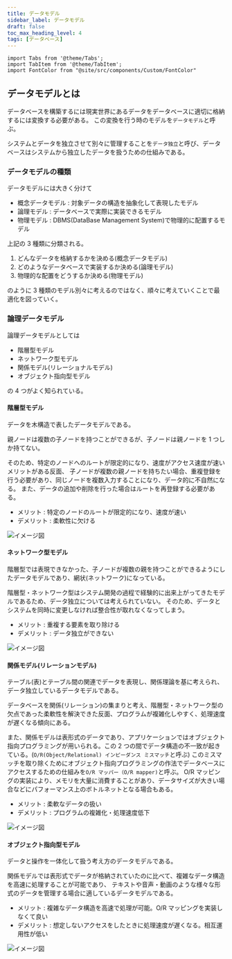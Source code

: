 ```yaml
---
title: データモデル
sidebar_label: データモデル
draft: false
toc_max_heading_level: 4
tags: [データベース]
---
```


```mdx-code-block
import Tabs from '@theme/Tabs';
import TabItem from '@theme/TabItem';
import FontColor from "@site/src/components/Custom/FontColor"
```

## データモデルとは

データベースを構築するには現実世界にあるデータをデータベースに適切に格納するには変換する必要がある。
この変換を行う時のモデルを`データモデル`と呼ぶ。

システムとデータを独立させて別々に管理することを`データ独立`と呼び、データベースはシステムから独立したデータを扱うための仕組みである。

### データモデルの種類

データモデルには大きく分けて

- 概念データモデル : 対象データの構造を抽象化して表現したモデル
- 論理モデル : データベースで実際に実装できるモデル
- 物理モデル : DBMS(DataBase Management System)で物理的に配置するモデル

上記の 3 種類に分類される。

1. どんなデータを格納するかを決める(概念データモデル)
2. どのようなデータベースで実装するか決める(論理モデル)
3. 物理的な配置をどうするか決める(物理モデル)

のように 3 種類のモデル別々に考えるのではなく、順々に考えていくことで最適化を図っていく。

### 論理データモデル

論理データモデルとしては

- 階層型モデル
- ネットワーク型モデル
- 関係モデル(リレーショナルモデル)
- オブジェクト指向型モデル

の 4 つがよく知られている。

#### 階層型モデル

データを木構造で表したデータモデルである。

親ノードは複数の子ノードを持つことができるが、子ノードは親ノードを 1 つしか持てない。

そのため、特定のノードへのルートが限定的になり、速度がアクセス速度が速いメリットがある反面、
子ノードが複数の親ノードを持ちたい場合、重複登録を行う必要があり、同じノードを複数入力することになり、データ的に不自然になる。
また、データの追加や削除を行った場合はルートを再登録する必要がある。

- <FontColor color="red">
    メリット : 特定のノードのルートが限定的になり、速度が速い
  </FontColor>
- <FontColor color="blue">デメリット : 柔軟性に欠ける</FontColor>

![イメージ図](/img/svg/Database/data-model/data-model-1.drawio.svg "階層型モデル")

#### ネットワーク型モデル

階層型では表現できなかった、子ノードが複数の親を持つことができるようにしたデータモデルであり、網状(ネットワーク)になっている。

階層型・ネットワーク型はシステム開発の過程で経験的に出来上がってきたモデルであるため、データ独立については考えられていない。
そのため、データとシステムを同時に変更しなければ整合性が取れなくなってしまう。

- <FontColor color="red">メリット : 重複する要素を取り除ける</FontColor>
- <FontColor color="blue">デメリット : データ独立ができない</FontColor>

![イメージ図](/img/svg/Database/data-model/data-model-2.drawio.svg "ネットワーク型モデル")

#### 関係モデル(リレーションモデル)

テーブル(表)とテーブル間の関連でデータを表現し、関係理論を基に考えられ、データ独立しているデータモデルである。

データベースを関係(リレーション)の集まりと考え、階層型・ネットワーク型の欠点であった柔軟性を解決できた反面、プログラムが複雑化しやすく、処理速度が遅くなる傾向にある。

また、関係モデルは表形式のデータであり、アプリケーションではオブジェクト指向プログラミングが用いられる。この 2 つの間でデータ構造の不一致が起きている。(`O/R(Object/Relational) インピーダンス ミスマッチ`と呼ぶ)
このミスマッチを取り除くためにオブジェクト指向プログラミングの作法でデータベースにアクセスするための仕組みを`O/R マッパー（O/R mapper)`と呼ぶ。
O/R マッピングの実装により、メモリを大量に消費することがあり、データサイズが大きい場合などにパフォーマンス上のボトルネットとなる場合もある。

- <FontColor color="red">メリット : 柔軟なデータの扱い</FontColor>
- <FontColor color="blue">
    デメリット : プログラムの複雑化・処理速度低下
  </FontColor>

![イメージ図](/img/svg/Database/data-model/data-model-3.drawio.svg "関係モデル")

#### オブジェクト指向型モデル

データと操作を一体化して扱う考え方のデータモデルである。

関係モデルでは表形式でデータが格納されていたのに比べて、複雑なデータ構造を高速に処理することが可能であり、
テキストや音声・動画のような様々な形式のデータを管理する場合に適しているデータモデルである。

- <FontColor color="red">
    メリット : 複雑なデータ構造を高速で処理が可能。O/R
    マッピングを実装しなくて良い
  </FontColor>
- <FontColor color="blue">
    デメリット :
    想定しないアクセスをしたときに処理速度が遅くなる。相互運用性が低い
  </FontColor>

![イメージ図](/img/svg/Database/data-model/data-model-4.drawio.svg "オブジェクト型モデル")

